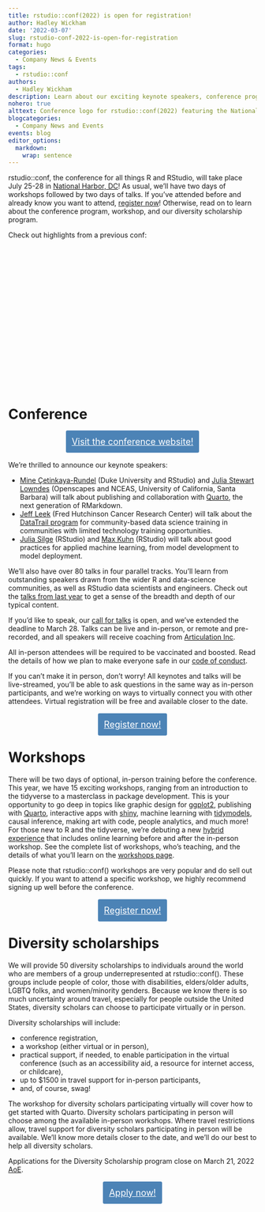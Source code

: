 ```yaml
---
title: rstudio::conf(2022) is open for registration!
author: Hadley Wickham
date: '2022-03-07'
slug: rstudio-conf-2022-is-open-for-registration
format: hugo
categories:
  - Company News & Events
tags:
  - rstudio::conf
authors:
  - Hadley Wickham
description: Learn about our exciting keynote speakers, conference program, workshops, and diversity scholarship program.
nohero: true
alttext: Conference logo for rstudio::conf(2022) featuring the National Harbor shoreline.
blogcategories:
  - Company News and Events
events: blog
editor_options: 
  markdown: 
    wrap: sentence
---
```


rstudio::conf, the conference for all things R and RStudio, will take place July 25-28 in [National Harbor, DC](https://www.nationalharbor.com/meetings-groups/event-spaces/gaylord-national/)!
As usual, we'll have two days of workshops followed by two days of talks.
If you've attended before and already know you want to attend, [register now](https://na.eventscloud.com/rstudioconf2022)!
Otherwise, read on to learn about the conference program, workshop, and our diversity scholarship program.

Check out highlights from a previous conf:

<div>
<script src="https://fast.wistia.com/embed/medias/g712g9kse6.jsonp" async></script><script src="https://fast.wistia.com/assets/external/E-v1.js" async></script><div class="wistia_responsive_padding" style="padding:56.25% 0 0 0;position:relative;"><div class="wistia_responsive_wrapper" style="height:100%;left:0;position:absolute;top:0;width:100%;"><div class="wistia_embed wistia_async_g712g9kse6 videoFoam=true" style="height:100%;position:relative;width:100%"><div class="wistia_swatch" style="height:100%;left:0;opacity:0;overflow:hidden;position:absolute;top:0;transition:opacity 200ms;width:100%;"><img src="https://fast.wistia.com/embed/medias/g712g9kse6/swatch" style="filter:blur(5px);height:100%;object-fit:contain;width:100%;" alt="" aria-hidden="true" onload="this.parentNode.style.opacity=1;" /></div></div></div></div>
</div>

<p>

# Conference

<div style="text-align: center; margin: 2em 0 2em 0;"><a href="https://www.rstudio.com/conference/" style="padding: 12px; border: none; font-size: 18px; border-radius: 3px; background-color: #4c83b6; color: #fff; box-shadow: 0, 1px, 3px, 0px, rgba(0,0,0,0.10);">Visit the conference website!</a></div>

We're thrilled to announce our keynote speakers:

-   [Mine Çetinkaya-Rundel](https://mine-cr.com/) (Duke University and RStudio) and [Julia Stewart Lowndes](https://jules32.github.io/) (Openscapes and NCEAS, University of California, Santa Barbara) will talk about publishing and collaboration with [Quarto](https://quarto.org), the next generation of RMarkdown.
-   [Jeff Leek](https://jtleek.com/) (Fred Hutchinson Cancer Research Center) will talk about the [DataTrail program](https://www.datatrail.org) for community-based data science training in communities with limited technology training opportunities.
-   [Julia Silge](https://juliasilge.com/) (RStudio) and [Max Kuhn](https://www.rstudio.com/authors/max-kuhn/) (RStudio) will talk about good practices for applied machine learning, from model development to model deployment.

We'll also have over 80 talks in four parallel tracks.
You'll learn from outstanding speakers drawn from the wider R and data-science communities, as well as RStudio data scientists and engineers.
Check out the [talks from last year](https://www.rstudio.com/resources/rstudioglobal-2021/) to get a sense of the breadth and depth of our typical content.

If you'd like to speak, our [call for talks](https://www.rstudio.com/blog/save-the-date/#call-for-talks) is open, and we've extended the deadline to March 28.
Talks can be live and in-person, or remote and pre-recorded, and all speakers will receive coaching from [Articulation Inc](https://www.articulationinc.com/).

All in-person attendees will be required to be vaccinated and boosted.
Read the details of how we plan to make everyone safe in our [code of conduct](https://www.rstudio.com/conference/2022/2022-conf-code-of-conduct/).

If you can't make it in person, don't worry!
All keynotes and talks will be live-streamed, you'll be able to ask questions in the same way as in-person participants, and we're working on ways to virtually connect you with other attendees.
Virtual registration will be free and available closer to the date.

<div style="text-align: center; margin: 2em 0 2em 0;"><a href="https://na.eventscloud.com/rstudioconf2022" style="padding: 12px; border: none; font-size: 18px; border-radius: 3px; background-color: #4c83b6; color: #fff; box-shadow: 0, 1px, 3px, 0px, rgba(0,0,0,0.10);">Register now!</a></div>

# Workshops

There will be two days of optional, in-person training before the conference.
This year, we have 15 exciting workshops, ranging from an introduction to the tidyverse to a masterclass in package development.
This is your opportunity to go deep in topics like graphic design for [ggplot2](http://ggplot2.tidyverse.org/), publishing with [Quarto](https://quarto.org), interactive apps with [shiny](http://shiny.rstudio.com/), machine learning with [tidymodels](http://tidymodels.org/), causal inference, making art with code, people analytics, and much more!
For those new to R and the tidyverse, we're debuting a new [hybrid experience](https://www.rstudio.com/academy/) that includes online learning before and after the in-person workshop.
See the complete list of workshops, who's teaching, and the details of what you'll learn on the [workshops page](https://www.rstudio.com/conference/2022/2022-conf-workshops-pricing/).

Please note that rstudio::conf() workshops are very popular and do sell out quickly.
If you want to attend a specific workshop, we highly recommend signing up well before the conference.

<div style="text-align: center; margin: 2em 0 2em 0;"><a href="https://na.eventscloud.com/rstudioconf2022" style="padding: 12px; border: none; font-size: 18px; border-radius: 3px; background-color: #4c83b6; color: #fff; box-shadow: 0, 1px, 3px, 0px, rgba(0,0,0,0.10);">Register now!</a></div>

# Diversity scholarships

We will provide 50 diversity scholarships to individuals around the world who are members of a group underrepresented at rstudio::conf().
These groups include people of color, those with disabilities, elders/older adults, LGBTQ folks, and women/minority genders.
Because we know there is so much uncertainty around travel, especially for people outside the United States, diversity scholars can choose to participate virtually or in person.

Diversity scholarships will include:

-   conference registration,
-   a workshop (either virtual or in person),
-   practical support, if needed, to enable participation in the virtual conference (such as an accessibility aid, a resource for internet access, or childcare),
-   up to \$1500 in travel support for in-person participants,
-   and, of course, swag!

The workshop for diversity scholars participating virtually will cover how to get started with Quarto.
Diversity scholars participating in person will choose among the available in-person workshops.
Where travel restrictions allow, travel support for diversity scholars participating in person will be available.
We'll know more details closer to the date, and we'll do our best to help all diversity scholars.

Applications for the Diversity Scholarship program close on March 21, 2022 [AoE](https://en.wikipedia.org/wiki/Anywhere_on_Earth).

<div style="text-align: center; margin: 2em 0 0 0;"><a href="https://docs.google.com/forms/d/e/1FAIpQLSfaTTB9pPKctM3rCsahcbfns7T-8M7rUMh8VjC7-JWZ3_taqw/viewform" style="padding: 12px; font-size: 18px; border-radius: 3px; background-color: #4c83b6; color: #fff; box-shadow: 0, 1px, 3px, 0px, rgba(0,0,0,0.10);">Apply now!</a></div>
